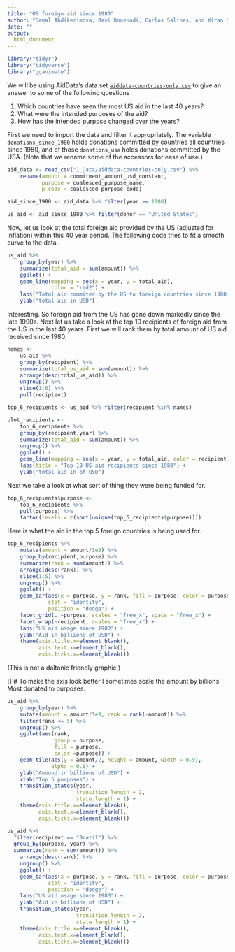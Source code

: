 ```yaml
---
title: "US foreign aid since 1980"
author: "Samal Abdikerimova, Ravi Donepudi, Carlos Salinas, and Xiran Yu"
date: ""
output:
  html_document
---
```


[tds-1]: https://towardsdatascience.com/create-animated-bar-charts-using-r-31d09e5841da


```r
library("tidyr")
library("tidyverse")
library("gganimate")
```

We will be using AidData's data set [``aiddata-countries-only.csv``](1_Data/aiddata-countries-only.csv) to give an answer to some of the following questions

1. Which countries have seen the most US aid in the last 40 years?
2. What were the intended purposes of the aid?
3. How has the intended purpose changed over the years?

First we need to import the data and filter it appropriately. The variable `donations_since_1980` holds donations committed by countries all countries since 1980, and of those `donations_usa` holds donations committed by the USA. (Note that we rename some of the accessors for ease of use.)

```r
aid_data <- read_csv("1_Data/aiddata-countries-only.csv") %>%
    rename(amount = commitment_amount_usd_constant,
           purpose = coalesced_purpose_name,
           p_code = coalesced_purpose_code)

aid_since_1980 <- aid_data %>% filter(year >= 1980)

us_aid <- aid_since_1980 %>% filter(donor == "United States")
```
Now, let us look at the total foreign aid provided by the US (adjusted for inflation) within this 40 year period. The following code tries to fit a smooth curve to the data.

```r
us_aid %>%
    group_by(year) %>%
    summarize(total_aid = sum(amount)) %>%
    ggplot() +
    geom_line(mapping = aes(x = year, y = total_aid),
              color = "red2") +
    labs("Total aid commited by the US to foreign countries since 1980 in USD") +
    ylab("total aid in USD")
```

Interesting. So foreign aid from the US has gone down markedly since the late 1990s. Next let us take a look at the top 10 recipients of foreign aid from the US in the last 40 years. First we will rank them by total amount of US aid received since 1980.

```r
names <-
    us_aid %>%
    group_by(recipient) %>%
    summarize(total_us_aid = sum(amount)) %>%
    arrange(desc(total_us_aid)) %>%
    ungroup() %>%
    slice(1:6) %>%
    pull(recipient)

top_6_recipients <- us_aid %>% filter(recipient %in% names)

plot_recipients <-
    top_6_recipients %>%
    group_by(recipient,year) %>%
    summarize(total_aid = sum(amount)) %>%
    ungroup() %>%
    ggplot() +
    geom_line(mapping = aes(x = year, y = total_aid, color = recipient)) +
    labs(title = "Top 10 US aid recipients since 1980") +
    ylab("total aid in of USD")
```

Next we take a look at what sort of thing they were being funded for.

```r
top_6_recipients$purpose <-
    top_6_recipients %>%
    pull(purpose) %>%
    factor(levels = c(sort(unique(top_6_recipients$purpose))))
```

Here is what the aid in the top 5 foreign countries is being used for. 
```r
top_6_recipients %>%
    mutate(amount = amount/1e9) %>%
    group_by(recipient,purpose) %>%
    summarize(rank = sum(amount)) %>%
    arrange(desc(rank)) %>%
    slice(1:5) %>%
    ungroup() %>%
    ggplot() +
    geom_bar(aes(x = purpose, y = rank, fill = purpose, color = purpose),
             stat = "identity",
             position = "dodge") +
    facet_grid(. ~purpose, scales = "free_x", space = "free_x") +
    facet_wrap(~recipient, scales = "free_x") +
    labs("US aid usage since 1980") +
    ylab("Aid in billions of USD") +
    theme(axis.title.x=element_blank(),
          axis.text.x=element_blank(),
          axis.ticks.x=element_blank())
```

(This is not a daltonic friendly graphic.)

[] # To make the axis look better I sometimes scale the amount by billions
Most donated to purposes.
```r
us_aid %>%
    group_by(year) %>%
    mutate(amount = amount/1e9, rank = rank(-amount)) %>%
    filter(rank <= 5) %>%
    ungroup() %>%
    ggplot(aes(rank,
               group = purpose,
               fill = purpose,
               color =purpose)) +
    geom_tile(aes(y = amount/2, height = amount, width = 0.9),
              alpha = 0.8) +
    ylab("Amound in billions of USD") +
    xlab("Top 5 purposes") +
    transition_states(year,
                      transition_length = 2,
                      state_length = 1) +
    theme(axis.title.x=element_blank(),
          axis.text.x=element_blank(),
          axis.ticks.x=element_blank())
```

```r
us_aid %>%
  filter(recipient == "Brazil") %>%
  group_by(purpose, year) %>% 
  summarize(rank = sum(amount)) %>%
    arrange(desc(rank)) %>%
    ungroup() %>%
    ggplot() +
    geom_bar(aes(x = purpose, y = rank, fill = purpose, color = purpose),
             stat = "identity",
             position = "dodge") +
    labs("US aid usage since 1980") +
    ylab("Aid in billions of USD") +
    transition_states(year,
                      transition_length = 2,
                      state_length = 1) +
    theme(axis.title.x=element_blank(),
          axis.text.x=element_blank(),
          axis.ticks.x=element_blank())
```

